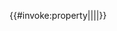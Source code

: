 <includeonly>{{#invoke:property|{{{type|data}}}|{{{1|}}}|{{{2|}}}|{{{3|}}}}}</includeonly><noinclude>{{documentation}}</noinclude>